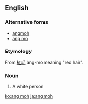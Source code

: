 ==English==

===Alternative forms===
* [[angmoh]] 
* [[ang mo]] 

===Etymology===
From {{etyl|nan|en}} [[紅毛]] âng-mo meaning "red hair".

===Noun===
{{en-noun}}
# {{context|Singapore|lang=en}} A white person.

[[ko:ang moh]]
[[ja:ang moh]]